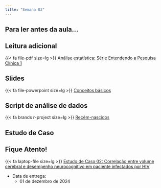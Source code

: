 ```yaml
---
title: "Semana 03"
---
```


## Para ler antes da aula...

## Leitura adicional

{{< fa file-pdf size=lg >}} [Análise estatística: Série Entendendo a Pesquisa Clínica 1](/artigos/Entendendo_analise_estatistica.pdf)


## Slides

{{< fa file-powerpoint size=lg >}} [Conceitos básicos](/aulas/Conceitos%20básicos/index.html "Conceitos básicos"){aria-label="Conceitos básicos"}


## Script de análise de dados

{{< fa brands r-project size=lg >}} [Recém-nascidos](/analise_dados/recem_nascidos.html "Script análise de dados"){aria-label="Script análise de dados"}


## Estudo de Caso

::: callout-important

## Fique Atento!

{{< fa laptop-file size=lg >}} [Estudo de Caso 02: Correlação entre volume cerebral e desempenho neurocognitivo em paciente infectados por HIV](/estudos_de_casos/estudo02.html "Estudo de caso 02"){aria-label="Estudo de caso 02"} 

-   Data de entrega:
    -   01 de dezembro de 2024
:::



